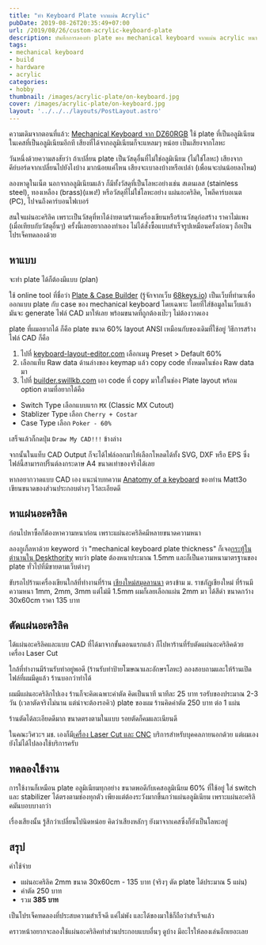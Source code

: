```yaml
---
title: "ทำ Keyboard Plate จากแผ่น Acrylic"
pubDate: 2019-08-26T20:35:49+07:00
url: /2019/08/26/custom-acrylic-keyboard-plate
description: บันทึกการลองทำ plate ของ mechanical keyboard จากแผ่น acrylic หนา 2mm
tags:
- mechanical keyboard
- build
- hardware
- acrylic
categories:
- hobby
thumbnail: /images/acrylic-plate/on-keyboard.jpg
cover: /images/acrylic-plate/on-keyboard.jpg
layout: '../../../layouts/PostLayout.astro'
---
```


ความเดิมจากตอนที่แล้ว: [Mechanical Keyboard จาก DZ60RGB](https://armno.in.th/2019/07/19/mechanical-keyboard-mark-6/)
ใช้ plate ที่เป็นอลูมิเนียม ในเคสที่เป็นอลูมิเนียมอีกที เสียงที่ได้จากอลูมิเนียมก็จะแหลมๆ หน่อย เป็นเสียงจากโลหะ

วันหนึ่งด้วยความสงสัยว่า ถ้าเปลี่ยน plate เป็นวัสดุอื่นที่ไม่ใช่อลูมิเนียม (ไม่ใช่โลหะ)
เสียงจากคีย์บอร์ดจากเปลี่ยนไปยังไงบ้าง มากน้อยแค่ไหน เสียงจะเบาลงบ้างหรือเปล่า (เพื่อนจะบ่นน้อยลงไหม)

ลองหาดูในเน็ต นอกจากอลูมิเนียมแล้ว ก็มีทั้งวัสดุที่เป็นโลหะอย่างเช่น สเตนเลส (stainless steel),
ทองเหลือง (brass)(แพง!) หรือวัสดุที่ไม่ใช่โลหะอย่าง แผ่นอะคริลิค, โพลีคาร์บอเนต (PC), ไปจนถึงคาร์บอนไฟเบอร์

สนใจแผ่นอะคริลิค เพราะเป็นวัสดุที่หาได้ง่ายตามร้านเครื่องเขียนหรือร้านวัสดุก่อสร้าง ราคาไม่แพง (เมื่อเทียบกับวัสดุอื่นๆ)
ครั้งนี้เลยอยากลองทำเอง ไม่ได้สั่งซื้อแบบสำเร็จรูปเหมือนครั้งก่อนๆ
ถือเป็นโปรเจ็คทดลองด้วย

## หาแบบ

จะทำ plate ได้ก็ต้องมีแบบ (plan)

ใช้ online tool ที่ชื่อว่า [Plate & Case Builder](http://builder.swillkb.com/) (รู้จักจากเว็บ [68keys.io](https://68keys.io/))
เป็นเว็บที่ทำมาเพื่อออกแบบ plate กับ case ของ mechanical keyboard โดยเฉพาะ
โดยที่ใส่ข้อมูลในเว็บแล้วมันจะ generate ไฟล์ CAD มาให้เลย พร้อมขนาดที่ถูกต้องเป๊ะๆ ไม่ต้องวาดเอง

<Picture
  src="/images/acrylic-plate/plate-case-builder.png"
  alt="หน้าเว็บ plate & case builder"
  ratio="16-10"
  caption="หน้าเว็บ Plate & Case Builder (http://builder.swillkb.com/)"
/>

plate ที่ผมอยากได้ ก็คือ plate ขนาด 60% layout ANSI เหมือนกับของเดิมที่ใช้อยู่
วิธีการสร้างไฟล์ CAD ก็คือ

1. ไปที่ [keyboard-layout-editor.com](http://www.keyboard-layout-editor.com/#/) เลือกเมนู Preset > Default 60%
2. เลือกแท็บ Raw data ด้านล่างของ keymap แล้ว copy code ทั้งหมดในช่อง Raw data มา
3. ไปที่ [builder.swillkb.com](http://builder.swillkb.com/) เอา code ที่ copy มาใส่ในช่อง Plate layout พร้อม option ตามที่อยากได้คือ
  * Switch Type เลือกแบบแรก `MX` (Classic MX Cutout)
  * Stablizer Type เลือก `Cherry + Costar`
  * Case Type เลือก `Poker - 60%`

<Picture
  src="/images/acrylic-plate/kle.png"
  alt="keyboard-layout-editor.com"
  caption="1. เลือก Default 60%"
/>

<Picture
  src="/images/acrylic-plate/copy.png"
  alt="เลือกแท็บ Raw data ด้านล่างของ keymap แล้ว copy code ทั้งหมดในช่อง Raw data มา"
  caption="2. copy Raw Data"
/>

<Picture
  src="/images/acrylic-plate/builder.png"
  alt="3"
  caption="3. เอา Raw Data มาใส่ในช่อง plate layout"
/>

เสร็จแล้วก็กดปุ่ม `Draw My CAD!!!` ข้างล่าง

จากนั้นในแท็บ CAD Output ก็จะได้ไฟล์ออกมาให้เลือกโหลดได้ทั้ง SVG, DXF หรือ EPS
ซึ่งไฟล์นี้สามารถปริ๊นต์ลงกระดาษ A4 ขนาดเท่าของจริงได้เลย

<Picture
  src="/images/acrylic-plate/cad-output.png"
  alt="3"
  caption="output ดาวน์โหลดไฟล์เก็บไว้ได้"
/>

<p class="message--warning">
  หากอยากวาดแบบ CAD เอง แนะนำบทความ <a href="https://matt3o.com/anatomy-of-a-keyboard/" target="_blank" rel="noopener">Anatomy of a keyboard</a>
  ของท่าน Matt3o เขียนขนาดของส่วนประกอบต่างๆ ไว้ละเอียดดี
</p>

## หาแผ่นอะคริลิค

ก่อนไปหาซื้อก็ต้องหาความหนาก่อน เพราะแผ่นอะคริลิคมีหลายขนาดความหนา

ลองกูเกิ้ลหาด้วย keyword ว่า "mechanical keyboard plate thickness"
ก็เจอ[กระทู้ในตำนานใน Deskthority](https://deskthority.net/viewtopic.php?f=7&t=5761&start=)
พบว่า plate ต้องหนาประมาณ 1.5mm และก็เป็นความหนามาตรฐานของ plate ทั่วไปที่มีขายตามเว็บต่างๆ

ขับรถไปร้านเครื่องเขียนใกล้ที่ทำงานที่ร้าน [เชียงใหม่สมุดลานนา](https://goo.gl/maps/axqByJHXpj6cjDrU9) ตรงข้าม ม. ราชภัฏเชียงใหม่
ที่ร้านมีความหนา 1mm, 2mm, 3mm แต่ไม่มี 1.5mm ผมก็เลยเลือกแผ่น 2mm มา ได้สีดำ
ขนาดกว้าง 30x60cm ราคา 135 บาท

## ตัดแผ่นอะคริลิค

ได้แผ่นอะคริลิคและแบบ CAD ที่ได้มาจากขั้นตอนแรกแล้ว ก็ไปหาร้านที่รับตัดแผ่นอะคริลิคด้วยเครื่อง Laser Cut

ใกล้ที่ทำงานมีร้านรับทำอยู่พอดี (ร้านรับทำป้ายโฆษณาและอักษรโลหะ) ลองสอบถามและให้ร้านเปิดไฟล์ที่ผมมีดูแล้ว ร้านบอกว่าทำได้

ผมมีแผ่นอะคริลิกไปเอง ร้านก็จะคิดเฉพาะค่าตัด คิดเป็นนาที นาทีละ 25 บาท
รอรับของประมาณ 2-3 วัน (เวลาตัดจริงไม่นาน แต่น่าจะต้องรอคิว)
plate ของผม ร้านคิดค่าตัด 250 บาท ต่อ 1 แผ่น

ร้านตัดได้ละเอียดดีมาก ขนาดตรงตามในแบบ รอยตัดก็คมและเนียนดี

<Picture
  src="/images/acrylic-plate/acrylic-plate.jpg"
  alt="plate อะคริลิค"
  ratio="16-9"
/>

<Picture
  src="/images/acrylic-plate/plate-2.jpg"
  alt="plate อะคริลิค"
  ratio="16-9"
/>

<p class="message--warning">
  ในคณะวิศวะฯ มช. เองก็มี<a href="http://me.eng.cmu.ac.th/new/?page_id=608">เครื่อง Laser Cut และ CNC</a> บริการสำหรับบุคคลภายนอกด้วย แต่ผมเองยังไม่ได้ไปลองใช้บริการครับ
</p>


## ทดลองใช้งาน

การใช้งานก็เหมือน plate อลูมิเนียมทุกอย่าง ขนาดพอดีกับเคสอลูมิเนียม 60% ที่ใช้อยู่
ใส่ switch และ stabilizer ได้ตรงตามช่องทุกตัว
เพียงแต่ต้องระวังมากขึ้นกว่าแผ่นอลูมิเนียม เพราะแผ่นอะคริลิคมันบอบบางกว่า

<Picture
  src="/images/acrylic-plate/on-keyboard.jpg"
  alt="plate อะคริลิค"
  ratio="16-9"
/>

เรื่องเสียงนั้น รู้สึกว่าเปลี่ยนไปนิดหน่อย คิดว่าเสียงหลักๆ ยังมาจากเคสซึ่งก็ยังเป็นโลหะอยู่

## สรุป

ค่าใช้จ่าย

- แผ่นอะคริลิค 2mm ขนาด 30x60cm - 135 บาท (จริงๆ ตัด plate ได้ประมาณ 5 แผ่น)
- ค่าตัด 250 บาท
- รวม **385 บาท**

เป็นโปรเจ็คทดลองที่ประสบความสำเร็จดี แค่ไม่พัง และได้ของมาใช้ก็ถือว่าสำเร็จแล้ว

คราวหน้าอยากจะลองใช้แผ่นอะคริลิคทำส่วนประกอบแบบอื่นๆ ดูบ้าง
มีอะไรให้ลองเล่นอีกเยอะเลย

<Picture
  src="/images/acrylic-plate/full-with-keycaps.jpg"
  alt="60% custom mechanical keyboard"
  ratio="16-9"
  caption="Keycaps: MDA Bigbone"
/>

